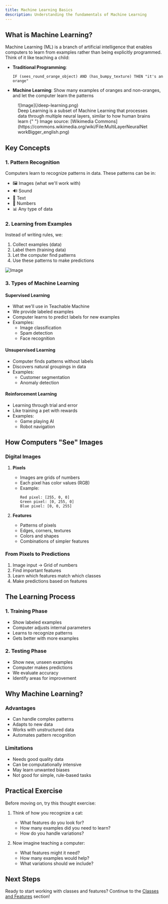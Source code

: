 ```yaml
---
title: Machine Learning Basics
description: Understanding the fundamentals of Machine Learning
---
```


## What is Machine Learning?

Machine Learning (ML) is a branch of artificial intelligence that enables computers to learn from examples rather than being explicitly programmed. Think of it like teaching a child:

- **Traditional Programming**:

  ```
  IF (sees_round_orange_object) AND (has_bumpy_texture) THEN "it's an orange"
  ```

- **Machine Learning**:
  Show many examples of oranges and non-oranges, and let the computer learn the patterns

<figure>
  ![Image](/deep-learning.png)
  <figcaption className="text-sm text-gray-500 text-center mt-2">
    Deep Learning is a subset of Machine Learning that processes data through
    multiple neural layers, similar to how human brains learn
    <span className="text-xs italic">
      {" "}
      Image source: [Wikimedia Commons](https://commons.wikimedia.org/wiki/File:MultiLayerNeuralNetworkBigger_english.png)
    </span>
  </figcaption>
</figure>

## Key Concepts

### 1. Pattern Recognition

Computers learn to recognize patterns in data. These patterns can be in:

- 🖼️ Images (what we'll work with)
- 🔊 Sound
- 📝 Text
- 🔢 Numbers
- 📊 Any type of data

### 2. Learning from Examples

Instead of writing rules, we:

1. Collect examples (data)
2. Label them (training data)
3. Let the computer find patterns
4. Use these patterns to make predictions

![Image](/ml-pipeline.png)

### 3. Types of Machine Learning

#### Supervised Learning

- What we'll use in Teachable Machine
- We provide labeled examples
- Computer learns to predict labels for new examples
- Examples:
  - Image classification
  - Spam detection
  - Face recognition

#### Unsupervised Learning

- Computer finds patterns without labels
- Discovers natural groupings in data
- Examples:
  - Customer segmentation
  - Anomaly detection

#### Reinforcement Learning

- Learning through trial and error
- Like training a pet with rewards
- Examples:
  - Game playing AI
  - Robot navigation

## How Computers "See" Images

### Digital Images

1. **Pixels**

   - Images are grids of numbers
   - Each pixel has color values (RGB)
   - Example:
     ```
     Red pixel: [255, 0, 0]
     Green pixel: [0, 255, 0]
     Blue pixel: [0, 0, 255]
     ```

2. **Features**
   - Patterns of pixels
   - Edges, corners, textures
   - Colors and shapes
   - Combinations of simpler features

### From Pixels to Predictions

1. Image input → Grid of numbers
2. Find important features
3. Learn which features match which classes
4. Make predictions based on features

## The Learning Process

### 1. Training Phase

- Show labeled examples
- Computer adjusts internal parameters
- Learns to recognize patterns
- Gets better with more examples

### 2. Testing Phase

- Show new, unseen examples
- Computer makes predictions
- We evaluate accuracy
- Identify areas for improvement

## Why Machine Learning?

### Advantages

- Can handle complex patterns
- Adapts to new data
- Works with unstructured data
- Automates pattern recognition

### Limitations

- Needs good quality data
- Can be computationally intensive
- May learn unwanted biases
- Not good for simple, rule-based tasks

## Practical Exercise

Before moving on, try this thought exercise:

1. Think of how you recognize a cat:

   - What features do you look for?
   - How many examples did you need to learn?
   - How do you handle variations?

2. Now imagine teaching a computer:
   - What features might it need?
   - How many examples would help?
   - What variations should we include?

## Next Steps

Ready to start working with classes and features? Continue to the [Classes and Features](/docs/classes-features) section!
